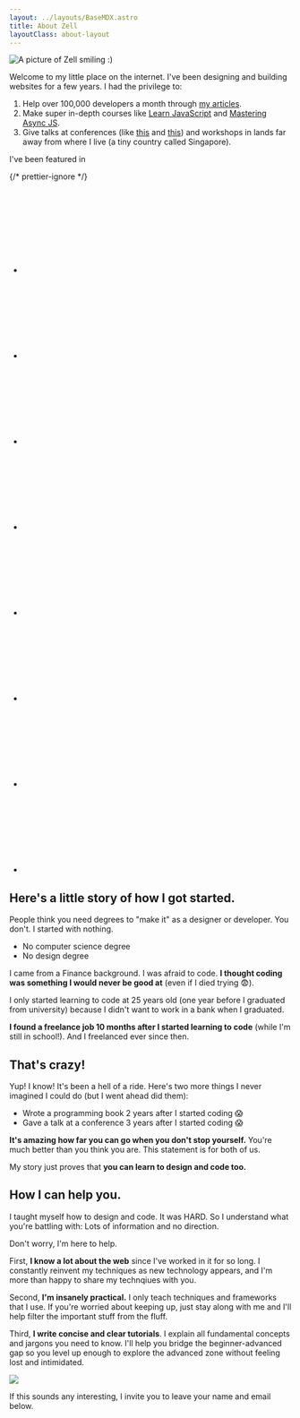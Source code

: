 ```yaml
---
layout: ../layouts/BaseMDX.astro
title: About Zell
layoutClass: about-layout
---
```




<Image
  class='about__headshot'
  src='/assets/zell/zell-profile-pic.jpg'
  alt='A picture of Zell smiling :)'
/>

Welcome to my little place on the internet. I've been designing and building websites for a few years. I had the privilege to:

1. Help over 100,000 developers a month through [my articles](/blog).
2. Make super in-depth courses like [Learn JavaScript](https://learnjavascript.today) and [Mastering Async JS](https://asyncjs.today).
3. Give talks at conferences (like [this](https://vimeo.com/194962824) and [this](https://www.youtube.com/watch?v=6fdIva47wZE)) and workshops in lands far away from where I live (a tiny country called Singapore).

<div class='about__featured'>
  <span>I've been featured in</span>

{/* prettier-ignore */}
  <ul class="about-social">
    <li><SVG name='a-list-apart' /></li>
    <li><SVG name='css-tricks' /></li>
    <li><SVG name='smashing-mag' /></li>
    <li><SVG name='sitepoint' /></li>
    <li><SVG name='css-weekly' /></li>
    <li><SVG name='javascript-weekly' /></li>
    <li><SVG name='free-code-camp' /></li>
    <li><SVG name='devto' /></li>
  </ul>
</div>

## Here's a little story of how I got started.

People think you need degrees to "make it" as a designer or developer. You don't. I started with nothing.

- No computer science degree
- No design degree

I came from a Finance background. I was afraid to code. **I thought coding was something I would never be good at** (even if I died trying 😨).

I only started learning to code at 25 years old (one year before I graduated from university) because I didn't want to work in a bank when I graduated.

**I found a freelance job 10 months after I started learning to code** (while I'm still in school!). And I freelanced ever since then.

## That's crazy!

Yup! I know! It's been a hell of a ride. Here's two more things I never imagined I could do (but I went ahead did them):

- Wrote a programming book 2 years after I started coding 😱
- Gave a talk at a conference 3 years after I started coding 😱

**It's amazing how far you can go when you don't stop yourself.** You're much better than you think you are. This statement is for both of us.

My story just proves that **you can learn to design and code too.**

## How I can help you.

I taught myself how to design and code. It was HARD. So I understand what you're battling with: Lots of information and no direction.

Don't worry, I'm here to help.

First, **I know a lot about the web** since I've worked in it for so long. I constantly reinvent my techniques as new technology appears, and I'm more than happy to share my technqiues with you.

Second, **I'm insanely practical.** I only teach techniques and frameworks that I use. If you're worried about keeping up, just stay along with me and I'll help filter the important stuff from the fluff.

Third, **I write concise and clear tutorials**. I explain all fundamental concepts and jargons you need to know. I'll help you bridge the beginner-advanced gap so you level up enough to explore the advanced zone without feeling lost and intimidated.

<Image
  src='/assets/about/tutorials.png'
  caption='I help you bridge the beginner-advanced gap'
/>

If this sounds any interesting, I invite you to leave your name and email below.

<Testimonial name='louis-lazaris' />
<Testimonial name='zoran-jambor' />
